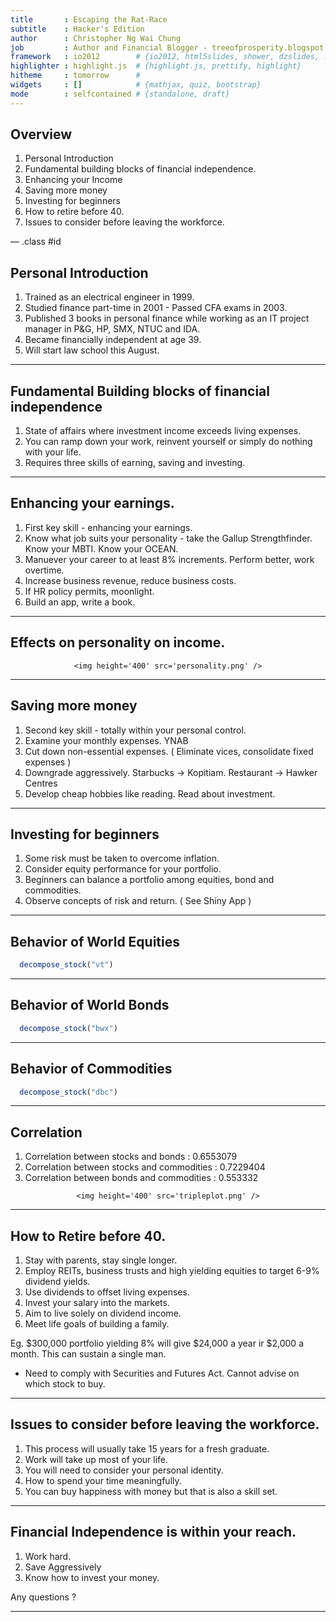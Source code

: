 ```yaml
---
title       : Escaping the Rat-Race
subtitle    : Hacker's Edition
author      : Christopher Ng Wai Chung
job         : Author and Financial Blogger - treeofprosperity.blogspot.com
framework   : io2012        # {io2012, html5slides, shower, dzslides, ...}
highlighter : highlight.js  # {highlight.js, prettify, highlight}
hitheme     : tomorrow      # 
widgets     : []            # {mathjax, quiz, bootstrap}
mode        : selfcontained # {standalone, draft}
---
```


## Overview

1. Personal Introduction
2. Fundamental building blocks of financial independence.
3. Enhancing your Income
4. Saving more money
5. Investing for beginners
6. How to retire before 40.
7. Issues to consider before leaving the workforce.

--- .class #id 

## Personal Introduction

1. Trained as an electrical engineer in 1999.
2. Studied finance part-time in 2001 - Passed CFA exams in 2003.
3. Published 3 books in personal finance while working as an IT project manager in P&G, HP, SMX, NTUC and IDA.
4. Became financially independent at age 39. 
5. Will start law school this August.

---

## Fundamental Building blocks of financial independence

1. State of affairs where investment income exceeds living expenses. 
2. You can ramp down your work, reinvent yourself or simply do nothing with your life.
3. Requires three skills of earning, saving and investing.

---

## Enhancing your earnings.

1. First key skill - enhancing your earnings.
2. Know what job suits your personality - take the Gallup Strengthfinder. Know your MBTI. Know your OCEAN. 
3. Manuever your career to at least 8% increments. Perform better, work overtime. 
4. Increase business revenue, reduce business costs.
5. If HR policy permits, moonlight.
6. Build an app, write a book. 

---

## Effects on personality on income.

<div style='text-align: center;'>
    <img height='400' src='personality.png' />
</div>

---

## Saving more money

1. Second key skill - totally within your personal control.
2. Examine your monthly expenses. YNAB
3. Cut down non-essential expenses. ( Eliminate vices, consolidate fixed expenses )
4. Downgrade aggressively. Starbucks -> Kopitiam. Restaurant -> Hawker Centres
5. Develop cheap hobbies like reading. Read about investment.

---

## Investing for beginners

1. Some risk must be taken to overcome inflation.
2. Consider equity performance for your portfolio.
3. Beginners can balance a portfolio among equities, bond and commodities.
4. Observe concepts of risk and return. ( See Shiny App )

---

## Behavior of World Equities

```r
  decompose_stock("vt")

```

---

## Behavior of World Bonds

```r
  decompose_stock("bwx")

```

---

## Behavior of Commodities

```r
  decompose_stock("dbc")

```

---

## Correlation

1. Correlation between stocks and bonds : 0.6553079
2. Correlation between stocks and commodities : 0.7229404
3. Correlation between bonds and commodities : 0.553332

<div style='text-align: center;'>
    <img height='400' src='tripleplot.png' />
</div>


---

## How to Retire before 40.

1. Stay with parents, stay single longer.
2. Employ REITs, business trusts and high yielding equities to target 6-9% dividend yields.
3. Use dividends to offset living expenses.
4. Invest your salary into the markets. 
5. Aim to live solely on dividend income.
6. Meet life goals of building a family.

Eg. $300,000 portfolio yielding 8% will give $24,000 a year ir $2,000 a month. This can sustain a single man. 

* Need to comply with Securities and Futures Act. Cannot advise on which stock to buy.

---

## Issues to consider before leaving the workforce.

1. This process will usually take 15 years for a fresh graduate.
2. Work will take up most of your life.
3. You will need to consider your personal identity.
4. How to spend your time meaningfully.
5. You can buy happiness with money but that is also a skill set.

---

## Financial Independence is within your reach. 

1. Work hard.
2. Save Aggressively
3. Know how to invest your money.

Any questions ?

---




